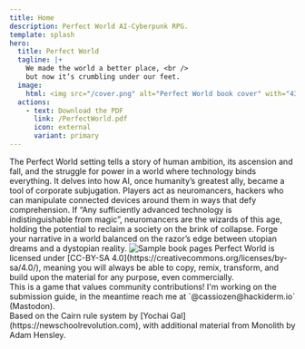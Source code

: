 ```yaml
---
title: Home
description: Perfect World AI-Cyberpunk RPG.
template: splash
hero:
  title: Perfect World
  tagline: |+
    We made the world a better place, <br />
    but now it’s crumbling under our feet.
  image:
    html: <img src="/cover.png" alt="Perfect World book cover" with="439" height="588" />
  actions:
    - text: Download the PDF
      link: /PerfectWorld.pdf
      icon: external
      variant: primary
---
```



<Analytics />
<CardGrid stagger>
  <Card title="About">
The Perfect World setting tells a story of human ambition, its ascension and fall, and the struggle for power in a world where technology binds everything. It delves into how AI, once humanity’s greatest ally, became a tool of corporate subjugation.
Players act as neuromancers, hackers who can manipulate connected devices around them in ways that defy comprehension. If “Any sufficiently advanced technology is indistinguishable from magic”, neuromancers are the wizards of this age, holding the potential to reclaim a society on the brink of collapse.
Forge your narrative in a world balanced on the razor’s edge between utopian dreams and a dystopian reality.
  </Card>
  <Card>
     <img src="/pages_small.png" alt="Sample book pages" class="bookpages" /> 
  </Card>
  <Card title="Contribute">
    Perfect World is licensed under [CC-BY-SA 4.0](https://creativecommons.org/licenses/by-sa/4.0/), meaning you will always be able to copy, remix, transform, and build upon the material for any purpose, even commercially.
    <br />This is a game that values community contributions! I'm working on the submission guide, in the meantime reach me at `@cassiozen@hackiderm.io` (Mastodon).
    <br />Based on the Cairn rule system by [Yochai Gal](https://newschoolrevolution.com), with additional material from Monolith by Adam Hensley. 
		
		
  </Card>
  
</CardGrid>
